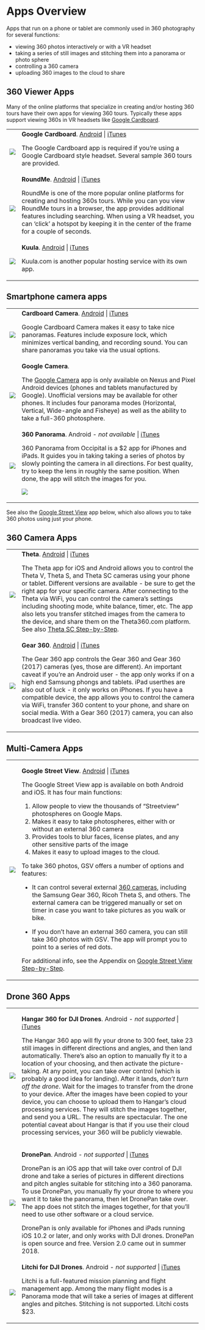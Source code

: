 # Apps Overview

Apps that run on a phone or tablet are commonly used in 360 photography for several functions:

- viewing 360 photos interactively or with a VR headset
- taking a series of still images and stitching them into a panorama or photo sphere
- controlling a 360 camera
- uploading 360 images to the cloud to share

## 360 Viewer Apps

Many of the online platforms that specialize in creating and/or hosting 360 tours have their own apps for viewing 360 tours. Typically these apps support viewing 360s in VR headsets like [Google Cardboard](https://en.wikipedia.org/wiki/Google_Cardboard){target="+blank"}.

<table>
<tr style="background-color:transparent;">
<td class="appicon" style="border:none;">![](images/google-cardboard_100x100.png)</td>
<td class="appdesc" style="border:none;">**Google Cardboard**. [Android](https://play.google.com/store/apps/details?id=com.google.samples.apps.cardboarddemo){target="_blank"} | [iTunes](https://itunes.apple.com/us/app/google-cardboard/id987962261){target="_blank"}
<p>The Google Cardboard app is required if you're using a Google Cardboard style headset. Several sample 360 tours are provided.</p>
</td>
</tr>

<tr style="background-color:transparent;">
<td class="appicon" style="border:none;">![](images/roundme_100x100.png)</td>
<td class="appdesc" style="border:none;">**RoundMe**. [Android](https://play.google.com/store/apps/details?id=me.round.app){target="_blank"} | [iTunes](https://itunes.apple.com/us/app/roundme/id839493812){target="_blank"}
<p>RoundMe is one of the more popular online platforms for creating and hosting 360s tours. While you can you view RoundMe tours in a browser, the app provides additional features including searching. When using a VR headset, you can 'click' a hotspot by keeping it in the center of the frame for a couple of seconds.</p>
</td>
</tr>

<tr style="background-color:transparent;">
<td class="appicon" style="border:none;">![](images/kuulavr_100x100.png)</td>
<td class="appdesc" style="border:none;">**Kuula**. [Android](https://play.google.com/store/apps/developer?id=Kuula&hl=en){target="_blank"} | [iTunes](https://itunes.apple.com/us/app/kuulavr/id1193732375){target="_blank"}
<p>Kuula.com is another popular hosting service with its own app.</p>
</td>
</tr></table>

## Smartphone camera apps

<table>
<tr style="background-color:transparent;">
<td class="appicon" style="border:none;">
![](images/google-cardboard_camera_100x100.png)</td>
<td class="appdesc" style="border:none;">**Cardboard Camera**. [Android](https://play.google.com/store/apps/details?id=com.google.vr.cyclops){target="_blank"} | [iTunes](https://itunes.apple.com/us/app/cardboard-camera/id1095487294){target="_blank"}
<p>Google Cardboard Camera makes it easy to take nice panoramas. Features include exposure lock, which minimizes vertical banding, and recording sound. You can share panoramas you take via the usual options.</p>
</td>
</tr>

<tr style="background-color:transparent;">
<td class="appicon" style="border:none;">![](images/google-camera_100x100.png)</td>
<td class="appdesc" style="border:none;">**Google Camera**. 
<p>The [Google Camera](https://en.wikipedia.org/wiki/Google_Camera){target="_blank"} app is only available on Nexus and Pixel Android devices (phones and tablets manufactured by Google). Unofficial versions may be available for other phones. It includes four panorama modes (Horizontal, Vertical, Wide-angle and Fisheye) as well as the ability to take a full-360 photosphere.</p>
</td>
</tr>

<tr style="background-color:transparent;">
<td class="appicon" style="border:none;">![](images/occipital360panorama_100x100.png)</td>
<td class="appdesc" style="border:none;">**360 Panorama**. Android *- not available* | [iTunes](https://itunes.apple.com/us/app/360-panorama/id377342622){target="_blank"}
<p>360 Panorama from Occipital is a $2 app for iPhones and iPads. It guides you in taking taking a series of photos by slowly pointing the camera in all directions. For best quality, try to keep the lens in roughly the same position. When done, the app will stitch the images for you.</p>

![](images/occipital360panorama_screenshot_169x300.jpg)

</td>
</tr>

</table>

See also the [Google Street View](#gsv) app below, which also allows you to take 360 photos using just your phone.

## 360 Camera Apps

<table>
<tr style="background-color:transparent;">
<td class="appicon" style="border:none;">![](images/thetasc_100x100.png)</td>
<td class="appdesc" style="border:none;">**Theta**. [Android](https://play.google.com/store/apps/details?id=com.theta360){target="_blank"} | [iTunes](https://itunes.apple.com/us/app/ricoh-theta/id1023254741){target="_blank"}
<p>The Theta app for iOS and Android allows you to control the Theta V, Theta S, and Theta SC cameras using your phone or tablet. Different versions are available - be sure to get the right app for your specific camera. After connecting to the Theta via WiFi, you can control the camera's settings including shooting mode, white balance, timer, etc. The app also lets you transfer stitched images from the camera to the device, and share them on the Theta360.com platform. See also [Theta SC Step-by-Step](thetasc.html).</p>
</td>
</tr>

<tr style="background-color:transparent;">
<td class="appicon" style="border:none;">![](images/gear360_100x100.png)</td>
<td class="appdesc" style="border:none;">**Gear 360**. [Android](https://play.google.com/store/apps/details?id=com.samsung.android.gear360manager){target="_blank"} | [iTunes](https://itunes.apple.com/us/app/samsung-gear-360/id1214791825){target="_blank"}
<p>The Gear 360 app controls the Gear 360 and Gear 360 (2017) cameras (yes, those are different). An important caveat if you're an Android user - the app only works if on a high end Samsung phongs and tablets. iPad userthes are also out of luck - it only works on iPhones. If you have a compatible device, the app allows you to control the camera via WiFi, transfer 360 content to your phone, and share on social media. With a Gear 360 (2017) camera, you can also broadcast live video.</p>
</td>
</tr>

</table>


## Multi-Camera Apps

<table>
<tr style="background-color:transparent;" id="gsv">
<td class="appicon" style="border:none;">![](images/google-street-view_100x100.png)</td>
<td class="appdesc" style="border:none;">**Google Street View**. [Android](https://play.google.com/store/apps/details?id=com.google.android.street){target="_blank"} | [iTunes](https://itunes.apple.com/us/app/google-street-view/id904418768){target="_blank"}

The Google Street View app is available on both Android and iOS. It has four main functions:

1. Allow people to view the thousands of "Streetview" photospheres on Google Maps.
1. Makes it easy to take photospheres, either with or without an external 360 camera
1. Provides tools to blur faces, license plates, and any other sensitive parts of the image
1. Makes it easy to upload images to the cloud. 

To take 360 photos, GSV offers a number of options and features:

- It can control several external [360 cameras](https://support.google.com/maps/answer/6281877){target="_blank"}, including the Samsung Gear 360, Ricoh Theta S, and others. The external camera can be triggered manually or set on timer in case you want to take pictures as you walk or bike.

- If you don't have an external 360 camera, you can still take 360 photos with GSV. The app will prompt you to point to a series of red dots.

For additional info, see the Appendix on [Google Street View Step-by-Step](gsv.html).

</td>
</tr>
</table>

## Drone 360 Apps

<table>
<tr style="background-color:transparent;">
<td class="appicon" style="border:none;">![](images/hangar360_100x100.png)</td>
<td class="appdesc" style="border:none;">**Hangar 360 for DJI Drones**. Android *- not supported* | [iTunes](https://itunes.apple.com/us/app/hangar-360-for-dji-drones/id1171912653){target="_blank"}

<p>The Hangar 360 app will fly your drone to 300 feet, take 23 still images in different directions and angles, and then land automatically. There's also an option to manually fly it to a location of your choosing, and then activate the picture-taking. At any point, you can take over control (which is probably a good idea for landing). After it lands, *don't turn off the drone*. Wait for the images to transfer from the drone to your device. After the images have been copied to your device, you can choose to upload them to Hangar's cloud processing services. They will stitch the images together, and send you a URL. The results are spectacular. The one potential caveat about Hangar is that if you use their cloud processing services, your 360 will be publicly viewable.</p>
</td>
</tr>

<tr style="background-color:transparent;">
<td class="appicon" style="border:none;">![](images/dronepan_100x100.png)</td>
<td class="appdesc" style="border:none;">**DronePan**. Android *- not supported* | [iTunes](https://itunes.apple.com/us/app/dronepan/id1026329337){target="_blank"}

DronePan is an iOS app that will take over control of DJI drone and take a series of pictures in different directions and pitch angles suitable for stitching into a 360 panorama. To use DronePan, you manually fly your drone to where you want it to take the panorama, then let DronePan take over. The app does not stitch the images together, for that you'll need to use other software or a cloud service.

DronePan is only available for iPhones and iPads running iOS 10.2 or later, and only works with DJI drones. DronePan is open source and free. Version 2.0 came out in  summer 2018.

</td>
</tr>

<tr style="background-color:transparent;">
<td class="appicon" style="border:none;">![](images/litchi_100x100.png)</td>
<td class="appdesc" style="border:none;">**Litchi for DJI Drones**. Android *- not supported* | [iTunes](https://itunes.apple.com/us/app/litchi-for-dji-drones/id1059218666){target="_blank"}
<p>Litchi is a full-featured mission planning and flight management app. Among the many flight modes is a Panorama mode that will take a series of images at different angles and pitches. Stitching is not supported. Litchi costs $23.</p>
</td>
</tr>

</table>

